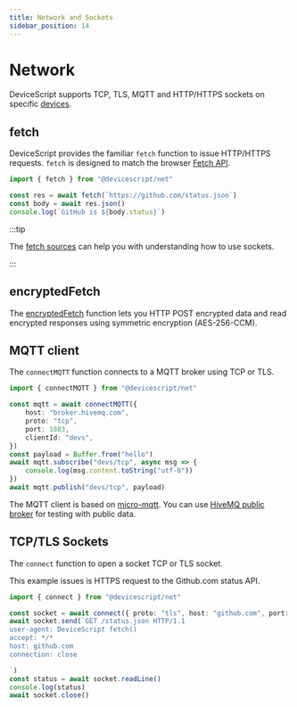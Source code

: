 ```yaml
---
title: Network and Sockets
sidebar_position: 14
---
```


# Network

DeviceScript supports TCP, TLS, MQTT and HTTP/HTTPS sockets on specific [devices](/devices).

## fetch

DeviceScript provides the familiar `fetch` function to issue HTTP/HTTPS requests.
`fetch` is designed to match the browser [Fetch API](https://developer.mozilla.org/en-US/docs/Web/API/Fetch_API).

```ts
import { fetch } from "@devicescript/net"

const res = await fetch(`https://github.com/status.json`)
const body = await res.json()
console.log(`GitHub is ${body.status}`)
```

:::tip

The [fetch sources](https://github.com/microsoft/devicescript/blob/main/packages/net/src/fetch.ts)
can help you with understanding how to use sockets.

:::

## encryptedFetch

The [encryptedFetch](/developer/net/encrypted-fetch) function lets you
HTTP POST encrypted data and read encrypted responses using symmetric encryption
(AES-256-CCM).

## MQTT client

The `connectMQTT` function connects to a MQTT broker using TCP or TLS.

```ts
import { connectMQTT } from "@devicescript/net"

const mqtt = await connectMQTT({
    host: "broker.hivemq.com",
    proto: "tcp",
    port: 1883,
    clientId: "devs",
})
const payload = Buffer.from("hello")
await mqtt.subscribe("devs/tcp", async msg => {
    console.log(msg.content.toString("utf-8"))
})
await mqtt.publish("devs/tcp", payload)
```

The MQTT client is based on [micro-mqtt](https://github.com/rovale/micro-mqtt).
You can use [HiveMQ public broker](https://www.hivemq.com/public-mqtt-broker/) for testing
with public data.

## TCP/TLS Sockets

The `connect` function to open a socket TCP or TLS socket.

This example issues is HTTPS request to the Github.com status API.

```ts
import { connect } from "@devicescript/net"

const socket = await connect({ proto: "tls", host: "github.com", port: 443 })
await socket.send(`GET /status.json HTTP/1.1
user-agent: DeviceScript fetch()
accept: */*
host: github.com
connection: close

`)
const status = await socket.readLine()
console.log(status)
await socket.close()
```
